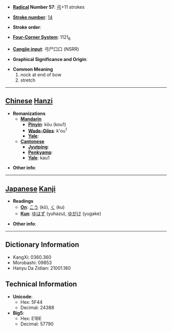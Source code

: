 * '''[[Wiktionary:Chinese radical index| Radical]] Number 57''': [[Wiktionary:Chinese radical index 弓|弓]]+11 strokes

* '''[[Wiktionary:Chinese total strokes index|Stroke number]]''': [[Wiktionary:Chinese total strokes index 14|14]]

* '''Stroke order''': 

* '''[[Wiktionary:Chinese four corner index|Four-Corner System]]''': 1121<sub>6</sub>

* '''[[Wiktionary:Chinese Cangjie index|Cangjie input]]''': 弓尸口口 (NSRR)

* '''Graphical Significance and Origin''': 

* '''Common Meaning'''
*#nock at end of bow
*# stretch


----

== [[Chinese]] [[Hanzi]] ==

* '''Romanizations'''
** '''[[Mandarin]]'''
*** '''[[Pinyin]]''': kōu (kou1)
*** '''[[Wade-Giles]]''': k'ou<sup>1</sup>
*** '''[[Yale]]''': 
** '''[[Cantonese]]'''
*** '''[[Jyutping]]''':
*** '''[[Penkyamp]]''': 
*** '''[[Yale]]''': kau1

* '''Other info''': 

----

== [[Japanese]] [[Kanji]] ==

* '''Readings'''
** '''[[On]]''': [[こう]] (kō), [[く]] (ku)
** '''[[Kun]]''': [[ゆはず]] (yuhazu), [[ゆがけ]] (yugake)

* '''Other info''':  

----

== Dictionary Information ==

* KangXi: 0360.360
* Morobashi: 09853
* Hanyu Da Zidian: 21001.180

== Technical Information ==

* '''Unicode''':
** Hex: 5F44
** Decimal: 24388
* '''Big5''':
** Hex: E1BE
** Decimal: 57790